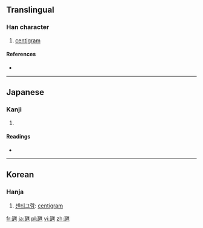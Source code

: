 ==Translingual==

===Han character===
{{Han char|rn=98|rad=瓦|as=09|sn=14|four=|canj=一弓一田土 (MNMWG)}}

# [[centigram]]

====References====
* {{Han ref|kx=0750.231|dkj=21561|dj=1159.010|hdz=21428.011|uh=7505|ud=29957}}

----

==Japanese==

===Kanji===
{{ja-kanji|grade=|rs=瓦09}}

# {{defn|lang=ja|sort=瓦09}}

====Readings====
* {{ja-readings|on=|kun=[[せんちぐらむ]] (senchiguramu)|nanori=}}

----

==Korean==

===Hanja===
{{ko-hanja|hangeul=리>이|eumhun=|rv=ri>i|mr=ri>i|y=li>i}}

# [[센티그람]]: [[centigram]]

[[fr:甅]]
[[ja:甅]]
[[pl:甅]]
[[vi:甅]]
[[zh:甅]]